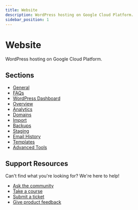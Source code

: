 ```yaml
---
title: Website
description: WordPress hosting on Google Cloud Platform.
sidebar_position: 1
---
```


# Website

WordPress hosting on Google Cloud Platform.

## Sections

- [General](/vendasta-products/vendasta-products-website/general)
- [FAQs](/vendasta-products/vendasta-products-website/faqs)
- [WordPress Dashboard](/vendasta-products/vendasta-products-website/wordpress-dashboard)
- [Overview](/vendasta-products/vendasta-products-website/overview)
- [Analytics](/vendasta-products/vendasta-products-website/analytics)
- [Domains](/vendasta-products/vendasta-products-website/domains)
- [Import](/vendasta-products/vendasta-products-website/import)
- [Backups](/vendasta-products/vendasta-products-website/backups)
- [Staging](/vendasta-products/vendasta-products-website/staging)
- [Email History](/vendasta-products/vendasta-products-website/email-history)
- [Templates](/vendasta-products/vendasta-products-website/templates)
- [Advanced Tools](/vendasta-products/vendasta-products-website/advanced-tools)

## Support Resources

Can't find what you're looking for? We're here to help!

- [Ask the community](https://www.facebook.com/groups/vendasta)
- [Take a course](https://academy.vendasta.com/)
- [Submit a ticket](/requests/new)
- [Give product feedback](https://roadmap.vendasta.com)